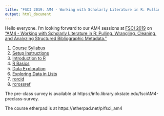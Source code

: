 ```yaml
---
title: "FSCI 2019: AM4 - Working with Scholarly Literature in R: Pulling, Wrangling, Cleaning, and Analyzing Structured Bibliographic Metadata."
output: html_document
---
```


Hello everyone. I'm looking forward to our AM4 sessions at [FSCI 2019](https://www.force11.org/fsci/2019) on ["AM4 - Working with Scholarly Literature in R: Pulling, Wrangling, Cleaning, and Analyzing Structured Bibliographic Metadata."](https://www.force11.org/fsci/2019/course-abstracts#AM4) 

1. [Course Syllabus](fsci_syllabus.html)
2. [Setup Instructions](setup_instructions.html)
3. [Introduction to R](IntroductionToR.html)
4. [R Basics](RBasics.html)
4. [Data Exploration](DataExploration.html)
5. [Exploring Data in Lists](jennybc_lists_lesson.html)
5. [rorcid](doc/rorcid.html)
6. [rcrossref](rcrossref.html)

The pre-class survey is available at https://info.library.okstate.edu/fsciAM4-preclass-survey. 

The course etherpad is at https://etherpad.net/p/fsci_am4